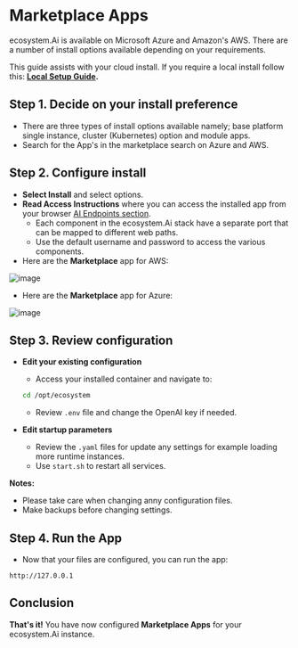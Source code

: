 
# Marketplace Apps

ecosystem.Ai is available on Microsoft Azure and Amazon's AWS. There are a number of install options available depending on your requirements.

This guide assists with your cloud install. If you require a local install follow this: **[Local Setup Guide](/docs/quick_start/local_setup).**

## Step 1. Decide on your install preference

- There are three types of install options available namely; base platform single instance, cluster (Kubernetes) option and module apps.
- Search for the App's in the marketplace search on Azure and AWS.


## Step 2. Configure install

- **Select Install** and select options.
- **Read Access Instructions** where you can access the installed app from your browser [AI Endpoints section](/docs/configuration/).
  - Each component in the ecosystem.Ai stack have a separate port that can be mapped to different web paths.
  - Use the default username and password to access the various components.
- Here are the **Marketplace** app for AWS:

![image](/images/install/aws.png)

- Here are the **Marketplace** app for Azure:

![image](/images/install/azure.png)


## Step 3. Review configuration

- **Edit your existing configuration**
    - Access your installed container and navigate to:
    ```bash
    cd /opt/ecosystem
    ```
    - Review `.env` file and change the OpenAI key if needed.

- **Edit startup parameters**
    - Review the `.yaml` files for update any settings for example loading more runtime instances.
    - Use `start.sh` to restart all services.

**Notes:**
- Please take care when changing anny configuration files.
- Make backups before changing settings.

## Step 4. Run the App

- Now that your files are configured, you can run the app:

```web
http://127.0.0.1
```

## Conclusion

**That's it!** You have now configured **Marketplace Apps** for your ecosystem.Ai instance.

<AdditionalLinks />
